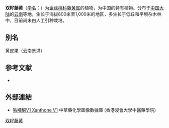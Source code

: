 {{Speciesbox
| name = 双籽藤黄
| status = 
| status_system = 
| image =
| genus = Garcinia
| species = tetralata
| authority = C. Y. Wu et Y. H. Li in Acta Phytotax.
}}

'''双籽藤黄'''（[[学名|学名]]：{{lang|la|''Garcinia tetralata''}}）为[[金丝桃科|金丝桃科]][[藤黄属|藤黄属]]的植物，为中国的特有植物。分布于[[中国大陆|中国大陆]]的[[云南|云南]]等地，生长于海拔800米至1,000米的地区，多生长于低丘和平坝杂木林中，目前尚未由人工引种栽培。

== 别名 ==
黄皮果（云南景洪）

== 参考文献 ==
<div class="references-small">
* {{cite web| url =http://www.bioinfo.cn/db05/KmzwSpecies.php?action=view&id=3701| title =双籽藤黄| work =《中国高等植物数据库全库》| publisher =中国科学院微生物研究所| author =昆明植物研究所| accessdate =2009-02-24| deadurl =yes| archiveurl =https://web.archive.org/web/20160305014939/http://www.bioinfo.cn/db05/KmzwSpecies.php?action=view&id=3701| archivedate =2016-03-05}}
</div>

==外部連結==
* [http://libproject.hkbu.edu.hk/was40/detail?channelid=22253&lang=cht&searchword=code=P00618 呫噸酮V1 Xanthone V1]{{Wayback|url=http://libproject.hkbu.edu.hk/was40/detail?channelid=22253&lang=cht&searchword=code=P00618 |date=20150716165306 }} 中草藥化學圖像數據庫 (香港浸會大學中醫藥學院) {{zh}}{{en}}
{{Taxonbar|from=Q10912444}}

[[Category:藤黄属|双籽藤黄]]


{{植物小作品}}